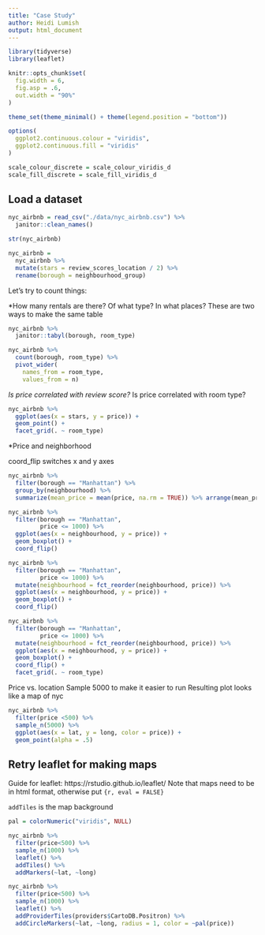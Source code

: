 ```yaml
---
title: "Case Study"
author: Heidi Lumish
output: html_document
---
```


```r
library(tidyverse)
library(leaflet)

knitr::opts_chunk$set(
  fig.width = 6,
  fig.asp = .6,
  out.width = "90%"
)

theme_set(theme_minimal() + theme(legend.position = "bottom"))

options(
  ggplot2.continuous.colour = "viridis",
  ggplot2.continuous.fill = "viridis"
)

scale_colour_discrete = scale_colour_viridis_d
scale_fill_discrete = scale_fill_viridis_d
```


## Load a dataset

```r
nyc_airbnb = read_csv("./data/nyc_airbnb.csv") %>% 
  janitor::clean_names() 

str(nyc_airbnb)
```

```r
nyc_airbnb =
  nyc_airbnb %>% 
  mutate(stars = review_scores_location / 2) %>% 
  rename(borough = neighbourhood_group)
```

Let's try to count things:

*How many rentals are there? Of what type? In what places?
These are two ways to make the same table
```r
nyc_airbnb %>% 
  janitor::tabyl(borough, room_type)

nyc_airbnb %>% 
  count(borough, room_type) %>% 
  pivot_wider(
    names_from = room_type,
    values_from = n)
```

*Is price correlated with review score?
*Is price correlated with room type?

```r
nyc_airbnb %>% 
  ggplot(aes(x = stars, y = price)) +
  geom_point() + 
  facet_grid(. ~ room_type)
```

*Price and neighborhood

coord_flip switches x and y axes

```r
nyc_airbnb %>% 
  filter(borough == "Manhattan") %>% 
  group_by(neighbourhood) %>% 
  summarize(mean_price = mean(price, na.rm = TRUE)) %>% arrange(mean_price) %>% view

nyc_airbnb %>% 
  filter(borough == "Manhattan",
         price <= 1000) %>% 
  ggplot(aes(x = neighbourhood, y = price)) +
  geom_boxplot() +
  coord_flip()

nyc_airbnb %>% 
  filter(borough == "Manhattan",
         price <= 1000) %>% 
  mutate(neighbourhood = fct_reorder(neighbourhood, price)) %>% 
  ggplot(aes(x = neighbourhood, y = price)) +
  geom_boxplot() +
  coord_flip()

nyc_airbnb %>% 
  filter(borough == "Manhattan",
         price <= 1000) %>% 
  mutate(neighbourhood = fct_reorder(neighbourhood, price)) %>% 
  ggplot(aes(x = neighbourhood, y = price)) +
  geom_boxplot() +
  coord_flip() +
  facet_grid(. ~ room_type)
```

Price vs. location
Sample 5000 to make it easier to run
Resulting plot looks like a map of nyc

```r
nyc_airbnb %>% 
  filter(price <500) %>% 
  sample_n(5000) %>% 
  ggplot(aes(x = lat, y = long, color = price)) +
  geom_point(alpha = .5)
```

## Retry leaflet for making maps

Guide for leaflet: https://rstudio.github.io/leaflet/
Note that maps need to be in html format, otherwise put `{r, eval = FALSE}`

`addTiles` is the map background

```r

pal = colorNumeric("viridis", NULL)

nyc_airbnb %>% 
  filter(price<500) %>% 
  sample_n(1000) %>% 
  leaflet() %>% 
  addTiles() %>% 
  addMarkers(~lat, ~long)

nyc_airbnb %>% 
  filter(price<500) %>% 
  sample_n(1000) %>% 
  leaflet() %>% 
  addProviderTiles(providers$CartoDB.Positron) %>% 
  addCircleMarkers(~lat, ~long, radius = 1, color = ~pal(price))

```

